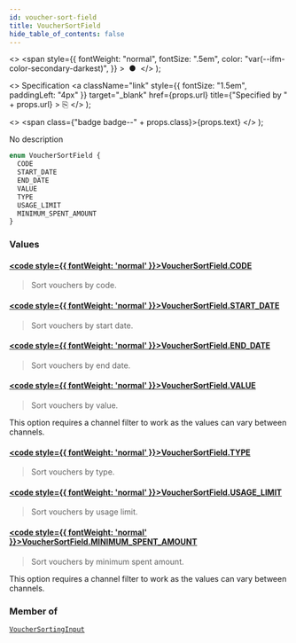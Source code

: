 ```yaml
---
id: voucher-sort-field
title: VoucherSortField
hide_table_of_contents: false
---
```


  <>
    <span
      style={{
        fontWeight: "normal",
        fontSize: ".5em",
        color: "var(--ifm-color-secondary-darkest)",
      }}
    >
      &nbsp;●&nbsp;
    </span>
  </>
);

  <>
    Specification
    <a
      className="link"
      style={{ fontSize: "1.5em", paddingLeft: "4px" }}
      target="\_blank"
      href={props.url}
      title={"Specified by " + props.url}
    >
      ⎘
    </a>
  </>
);

  <>
    <span class={"badge badge--" + props.class}>{props.text}</span>
  </>
);

No description

```graphql
enum VoucherSortField {
  CODE
  START_DATE
  END_DATE
  VALUE
  TYPE
  USAGE_LIMIT
  MINIMUM_SPENT_AMOUNT
}
```

### Values

#### [<code style={{ fontWeight: 'normal' }}>VoucherSortField.<b>CODE</b></code>](#)

> Sort vouchers by code.

#### [<code style={{ fontWeight: 'normal' }}>VoucherSortField.<b>START_DATE</b></code>](#)

> Sort vouchers by start date.

#### [<code style={{ fontWeight: 'normal' }}>VoucherSortField.<b>END_DATE</b></code>](#)

> Sort vouchers by end date.

#### [<code style={{ fontWeight: 'normal' }}>VoucherSortField.<b>VALUE</b></code>](#)

> Sort vouchers by value.

This option requires a channel filter to work as the values can vary between channels.

>

#### [<code style={{ fontWeight: 'normal' }}>VoucherSortField.<b>TYPE</b></code>](#)

> Sort vouchers by type.

#### [<code style={{ fontWeight: 'normal' }}>VoucherSortField.<b>USAGE_LIMIT</b></code>](#)

> Sort vouchers by usage limit.

#### [<code style={{ fontWeight: 'normal' }}>VoucherSortField.<b>MINIMUM_SPENT_AMOUNT</b></code>](#)

> Sort vouchers by minimum spent amount.

This option requires a channel filter to work as the values can vary between channels.

>

### Member of

[`VoucherSortingInput`](../../../developer/api-reference/inputs/voucher-sorting-input) <Badge class="secondary" text="input"/>
